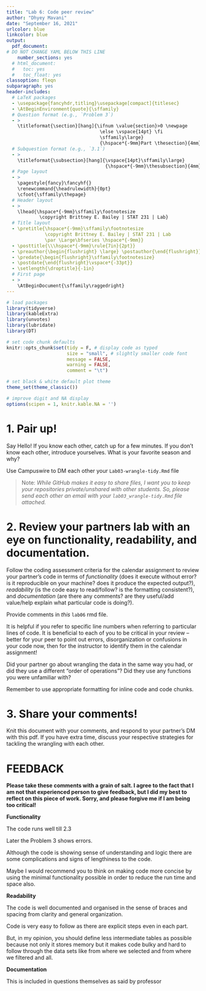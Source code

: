 ```yaml
---
title: "Lab 6: Code peer review"
author: "Dhyey Mavani"
date: "September 16, 2021"
urlcolor: blue
linkcolor: blue
output:
  pdf_document:
# DO NOT CHANGE YAML BELOW THIS LINE    
    number_sections: yes
  # html_document:
  #   toc: yes
  #   toc_float: yes
classoption: fleqn
subparagraph: yes
header-includes:
  # LaTeX packages
  - \usepackage{fancyhdr,titling}\usepackage[compact]{titlesec}
  - \AtBeginEnvironment{quote}{\sffamily}
  # Question format (e.g., `Problem 3`)
  - > 
    \titleformat{\section}[hang]{\ifnum \value{section}>0 \newpage
                                  \else \vspace{14pt} \fi
                                  \sffamily\large}
                                  {\hspace*{-9mm}Part \thesection}{4mm}{}[]
  # Subquestion format (e.g., `3.1`)
  - >
    \titleformat{\subsection}[hang]{\vspace{14pt}\sffamily\large}
                                    {\hspace*{-9mm}\thesubsection}{4mm}{}[\vspace*{11pt}]
  # Page layout
  - >
    \pagestyle{fancy}\fancyhf{}
    \renewcommand{\headrulewidth}{0pt}
    \cfoot{\sffamily\thepage}
  # Header layout
  - >
    \lhead{\hspace*{-9mm}\sffamily\footnotesize 
            \copyright Brittney E. Bailey | STAT 231 | Lab}
  # Title layout
  - \pretitle{\hspace*{-9mm}\sffamily\footnotesize
              \copyright Brittney E. Bailey | STAT 231 | Lab
              \par \Large\bfseries \hspace*{-9mm}}
  - \posttitle{\\\hspace*{-9mm}\rule{7in}{2pt}}
  - \preauthor{\begin{flushright} \large} \postauthor{\end{flushright}}
  - \predate{\begin{flushright}\sffamily\footnotesize}
  - \postdate{\end{flushright}\vspace*{-33pt}}
  - \setlength{\droptitle}{-1in}
  # First page
  - >
    \AtBeginDocument{\sffamily\raggedright}
---
```


```r
# load packages
library(tidyverse)
library(kableExtra)
library(unvotes)
library(lubridate)
library(DT)

# set code chunk defaults
knitr::opts_chunk$set(tidy = F, # display code as typed
                      size = "small", # slightly smaller code font
                      message = FALSE,
                      warning = FALSE,
                      comment = "\t") 

# set black & white default plot theme
theme_set(theme_classic()) 

# improve digit and NA display 
options(scipen = 1, knitr.kable.NA = '')
```

# **1. Pair up!** {-}
Say Hello!  If you know each other, catch up for a few minutes.  If you don’t know each other, introduce yourselves.  What is your favorite season and why?

Use Campuswire to DM each other your `Lab03-wrangle-tidy.Rmd` file

> Note: *While GitHub makes it easy to share files, I want you to keep your repositories private/unshared with other students.  So, please send each other an email with your `lab03_wrangle-tidy.Rmd` file attached.*

# **2. Review your partners lab with an eye on functionality, readability, and documentation.** {-}

Follow the coding assessment criteria for the calendar assignment to review your partner’s code in terms of *functionality* (does it execute without error? is it reproducible on your machine? does it produce the expected output?), *readability* (is the code easy to read/follow? is the formatting consistent?), and *documentation* (are there any comments?  are they useful/add value/help explain what particular code is doing?). 

Provide comments in *this* `lab06` rmd file. 

It is helpful if you refer to specific line numbers when referring to particular lines of code. It is beneficial to each of you to be critical in your review -- better for your peer to point out errors, disorganization or confusions in your code now, then for the instructor to identify them in the calendar assignment! 

Did your partner go about wrangling the data in the same way you had, or did they use a different "order of operations"?  Did they use any functions you were unfamiliar with? 

Remember to use appropriate formatting for inline code and code chunks.

# **3. Share your comments!** {-}

Knit this document with your comments, and respond to your partner’s DM with this pdf. If you have extra time, discuss your respective strategies for tackling the wrangling with each other.
\normalfont\clearpage

# **FEEDBACK** {-}
<!-- begin your feedback below -->

__Please take these comments with a grain of salt. I agree to the fact that I am not that experienced person to give feedback, but I did my best to reflect on this piece of work. Sorry, and please forgive me if I am being too critical!__


**Functionality**

The code runs well till 2.3

Later the Problem 3 shows errors. 

Although the code is showing sense of understanding and logic there are some complications and signs of lengthiness to the code. 

Maybe I would recommend you to think on making code more concise by using the minimal functionality possible in order to reduce the run time and space also.

**Readability**

The code is well documented and organised in the sense of braces and spacing from clarity and general organization. 

Code is very easy to follow as there are explicit steps even in each part.

But, in my opinion, you should define less intermediate tables as possible because not only it stores memory but it makes code bulky and hard to follow through the data sets like from where we selected and from where we filtered and all.

**Documentation**

This is included in questions themselves as said by professor


